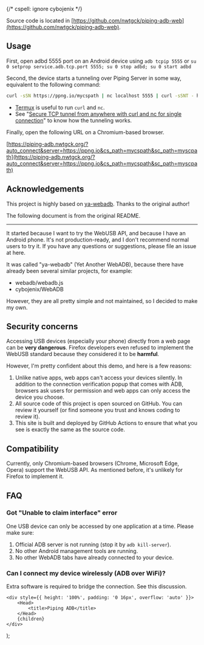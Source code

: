 
{/*
cspell: ignore cybojenix
*/}

Source code is located in [https://github.com/nwtgck/piping-adb-web](https://github.com/nwtgck/piping-adb-web).

## Usage
First, open adbd 5555 port on an Android device using `adb tcpip 5555` or `su 0 setprop service.adb.tcp.port 5555; su 0 stop adbd; su 0 start adbd`

Second, the device starts a tunneling over Piping Server in some way, equivalent to the following command:
```bash
curl -sSN https://ppng.io/mycspath | nc localhost 5555 | curl -sSNT - https://ppng.io/myscpath
```

- [Termux](https://termux.dev) is useful to run `curl` and `nc`.
- See "[Secure TCP tunnel from anywhere with curl and nc for single connection](https://dev.to/nwtgck/secure-tcp-tunnel-from-anywhere-with-curl-and-nc-for-single-connection-2k5i)" to know how the tunneling works.

Finally, open the following URL on a Chromium-based browser.

[https://piping-adb.nwtgck.org/?auto_connect&server=https://ppng.io&cs_path=mycspath&sc_path=myscpath](https://piping-adb.nwtgck.org/?auto_connect&server=https://ppng.io&cs_path=mycspath&sc_path=myscpath)

## Acknowledgements

This project is highly based on [ya-webadb](https://github.com/yume-chan/ya-webadb). Thanks to the original author!

The following document is from the original README.

---

It started because I want to try the <ExternalLink href="https://developer.mozilla.org/en-US/docs/Web/API/USB">WebUSB</ExternalLink> API, and because I have an Android phone. It's not production-ready, and I don't recommend normal users to try it. If you have any questions or suggestions, please file an issue at <ExternalLink href="https://github.com/yume-chan/ya-webadb/issues">here</ExternalLink>.

It was called "ya-webadb" (Yet Another WebADB), because there have already been several similar projects, for example:

* <ExternalLink href="https://github.com/webadb/webadb.js">webadb/webadb.js</ExternalLink>
* <ExternalLink href="https://github.com/cybojenix/WebADB">cybojenix/WebADB</ExternalLink>

However, they are all pretty simple and not maintained, so I decided to make my own.

## Security concerns

Accessing USB devices (especially your phone) directly from a web page can be **very dangerous**. Firefox developers even refused to implement the WebUSB standard because they <ExternalLink href="https://mozilla.github.io/standards-positions/#webusb">considered it to be **harmful**</ExternalLink>.

However, I'm pretty confident about this demo, and here is a few reasons:

1. Unlike native apps, web apps can't access your devices silently. In addition to the connection verification popup that comes with ADB, browsers ask users for permission and web apps can only access the device you choose.
2. All source code of this project is open sourced on <ExternalLink href="https://github.com/yume-chan/ya-webadb/">GitHub</ExternalLink>. You can review it yourself (or find someone you trust and knows coding to review it).
3. This site is built and deployed by <ExternalLink href="https://github.com/yume-chan/ya-webadb/blob/main/.github/workflows/deploy.yml" spaceAfter>GitHub Actions</ExternalLink> to ensure that what you see is exactly the same as the source code.

## Compatibility

Currently, only Chromium-based browsers (Chrome, Microsoft Edge, Opera) support the WebUSB API. As mentioned before, it's unlikely for Firefox to implement it.

## FAQ

### Got "Unable to claim interface" error

One USB device can only be accessed by one application at a time. Please make sure:

1. Official ADB server is not running (stop it by `adb kill-server`).
2. No other Android management tools are running.
3. No other WebADB tabs have already connected to your device.

### Can I connect my device wirelessly (ADB over WiFi)?

Extra software is required to bridge the connection. See <ExternalLink href="https://github.com/yume-chan/ya-webadb/discussions/245#discussioncomment-384030">this discussion</ExternalLink>.

    <div style={{ height: '100%', padding: '0 16px', overflow: 'auto' }}>
        <Head>
            <title>Piping ADB</title>
        </Head>
        {children}
    </div>
);
